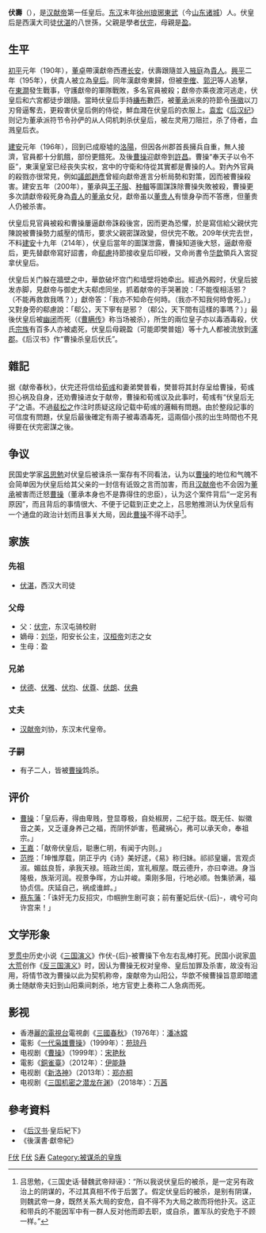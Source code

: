 {{東亞女性歷史人物
|名稱 = 伏壽
|身份 = [[东汉|东汉]][[皇后|皇后]]
|朝代 = 東漢
|前任 = [[灵思皇后|何皇后]]
|繼任 = [[獻穆皇后|曹皇后]]
|姓= 伏
|名= 壽
|姓名= 伏壽
|出生年= 不詳
|出生地= [[徐州刺史部|徐州]][[琅邪郡|琅邪郡]]東武縣
|婚年= [[初平_(年号)|初平]]元年（190年）
|逝世年= [[建安_(东汉)|建安]]十九年（214年）
|逝世地= [[豫州|豫州]][[潁川郡|潁川郡]][[许昌市|許昌縣]]
|父親= [[伏完|伏完]]
|嫡母= [[刘华_(阳安公主)|刘华]]
|母親= [[盈|盈]]
|丈夫= [[汉献帝|汉献帝]]
|夫之父= [[汉灵帝|汉灵帝]]
|夫之母= [[靈懷皇后|靈懷皇后]]王氏
|夫之嫡母= [[灵思皇后|灵思皇后]]何氏
|夫之繼室= [[獻穆皇后|獻穆皇后]]曹氏
|夫之側室= [[曹憲_(東漢)|曹憲]]<br />[[曹華|曹華]]<br />[[董貴人|董貴人]]<br />[[宋都|宋都]]
|兄弟= [[伏典|伏典]](兄)<br /> [[伏德|伏德]](兄)
|子= 二子，名不詳
}}

'''伏壽'''（{{bd|2世纪||214年|catIdx=Fu,伏}}），是[[汉献帝|汉献帝]]第一任皇后。[[东汉|东汉]]末年[[徐州刺史部|徐州]][[琅邪郡|琅琊]][[诸城市|東武]]（今[[山东省|山东]][[诸城市|诸城]]）人。伏皇后是西漢大司徒[[伏湛|伏湛]]的八世孫，父親是學者[[伏完|伏完]]，母親是[[盈|盈]]。

== 生平 ==
[[初平_(年号)|初平]]元年（190年），[[董卓|董卓]]帶漢獻帝西遷[[长安|长安]]，伏壽跟隨並入[[掖庭|掖庭]]為[[貴人|貴人]]。[[兴平_(东汉)|興平]]二年（195年），伏貴人被立為[[皇后|皇后]]。同年漢獻帝東歸，但被[[李傕|李傕]]、[[郭汜|郭汜]]等人追擊，在[[東澗|東澗]]發生戰事，守護獻帝的軍隊戰敗，多名官員被殺；獻帝亦乘夜渡河逃走，伏皇后和六宮都徒步跟隨。當時伏皇后手持[[縑布|縑布]]數匹，被[[董承|董承]]派來的符節令[[孫徽|孫徽]]以刀刃脅逼奪去，更殺害伏皇后側的侍從，鮮血濺在伏皇后的衣服上。[[袁宏|袁宏]]《[[后汉纪|后汉纪]]》则记为董承派符节令孙俨的从人伺机刺杀伏皇后，被左灵用刀阻拦，杀了侍者，血溅皇后衣。

[[建安_(东汉)|建安]]元年（196年），回到已成廢墟的[[洛阳市|洛陽]]，但因各州郡首長擁兵自重，無人接濟，官員都十分飢餓，部份更餓死。及後[[曹操|曹操]]迎獻帝到[[许昌市|許昌]]。曹操“奉天子以令不臣”，東漢皇室已经丧失实权，宮中的守衛和侍從其實都是曹操的人。對內外官員的殺戮亦很常見，例如[[議郎|議郎]][[趙彥_(東漢)|趙彥]]曾經向獻帝進言分析局勢和對策，因而被曹操殺害。建安五年（200年），董承與[[王子服|王子服]]、[[种輯|种輯]]等圖謀誅除曹操失敗被殺，曹操更多次請獻帝殺死身為[[贵人|貴人]]的[[董承|董承]]女兒，獻帝虽以[[董貴人|董贵人]]有懷身孕而不答應，但董贵人仍被杀害。

伏皇后見官員被殺和曹操屢逼獻帝誅殺後宮，因而更為恐懼，於是寫信給父親伏完陳說被曹操勢力威壓的情形，要求父親密謀政變，但伏完不敢。209年伏完去世，不料[[建安_(东汉)|建安]]十九年（214年），伏皇后當年的圖謀泄露，曹操知道後大怒，逼獻帝廢后，更先替獻帝寫好詔書，命[[郗慮|郗慮]]持節接收皇后印綬，又命尚書令[[华歆|华歆]]領兵入宮捉拿伏皇后。

伏皇后关门躲在牆壁之中，華歆破坏宫门和墙壁将她牵出。經過外殿时，伏皇后披发赤脚，見獻帝与御史大夫郗虑同坐，抓着献帝的手哭著說：「不能復相活邪？（不能再救救我嗎？）」獻帝答：「我亦不知命在何時。（我亦不知我何時會死。）」又對身旁的郗慮說：「郗公，天下寧有是邪？（郗公，天下間有這樣的事嗎？）」最後伏皇后被[[幽闭|幽闭]]而死（《[[曹瞒传|曹瞒传]]》称当场被杀），所生的兩位皇子亦以毒酒毒殺，伏氏[[宗族|宗族]]有百多人亦被處死，伏皇后母親盈（可能即樊普姐）等十九人都被流放到[[涿郡|涿郡]]。《后汉书》作“曹操杀皇后伏氏”。

== 雜記 ==
据《献帝春秋》，伏完还将信给[[荀彧|荀彧]]和妻弟樊普看，樊普将其封存呈给曹操，荀彧担心祸及自身，还劝曹操进女于献帝，曹操和荀彧议及此事时，荀彧有“伏皇后无子”之语。不過[[裴松之|裴松之]]作注时质疑这段记载中荀彧的邏輯有問題。由於整段記事的可信度有問題，伏皇后最後確定有兩子被毒酒毒死，這兩個小孩的出生時間也不見得要在伏完密謀之後。

== 争议 ==
民国史学家[[呂思勉|呂思勉]]对伏皇后被诛杀一案存有不同看法，认为以[[曹操|曹操]]的地位和气魄不会简单因为伏皇后给其父亲的一封信有诋毁之言而加害，而且[[汉献帝|汉献帝]]也不会因为[[董承|董承]]被害而迁怒[[曹操|曹操]]（董承本身也不是靠得住的忠臣），认为这个案件背后“一定另有原因”，而且背后的事情很大、不便于记载到正史之上，吕思勉推测认为伏皇后有一个通盘的政治计划而且事关大局，因此[[曹操|曹操]]不得不动手<ref>吕思勉，《三国史话·替魏武帝辩诬》：“所以我说伏皇后的被杀，是一定另有政治上的阴谋的，不过其真相不传于后罢了。假定伏皇后的被杀，是别有阴谋，则魏武帝一身，既然关系大局的安危，自不得不为大局之故而将他扑灭。这正和带兵的不能因军中有一群人反对他而即去职，或自杀，置军队的安危于不顾一样。”</ref>。

== 家族 ==
=== 先祖 ===
*[[伏湛|伏湛]]，西汉大司徒

=== 父母 ===
*父：[[伏完|伏完]]，东汉屯骑校尉
*嫡母：[[刘华_(阳安公主)|刘华]]，阳安长公主，[[汉桓帝|汉桓帝]]刘志之女
*生母：盈

=== 兄弟 ===
*[[伏德|伏德]]、[[伏雅|伏雅]]、[[伏均|伏均]]、[[伏尊|伏尊]]、[[伏朗|伏朗]]、[[伏典|伏典]]

=== 丈夫 ===
*[[汉献帝|汉献帝]]刘协，东汉末代皇帝。

=== 子嗣 ===
*有子二人，皆被[[曹操|曹操]]鸩杀。

== 评价 ==
*[[曹操|曹操]]：「皇后寿，得由卑贱，登显尊极，自处椒房，二纪于兹。既无任、姒徽音之美，又乏谨身养己之福，而阴怀妒害，苞藏祸心，弗可以承天命，奉祖宗。」
*[[王嘉_(东晋)|王嘉]]：「献帝伏皇后，聪惠仁明，有闻于内则。」
*[[范晔_(刘宋)|范晔]]：「坤惟厚载，阴正乎内《诗》美好逑，《易》称归妹。祁祁皇孋，言观贞淑。媚兹良哲，承我天禄。班政兰闺，宣礼椒屋。既云德升，亦曰幸进。身当隆极，族渐河润。视景争晖，方山并峻。乘刚多阻，行地必顺。咎集骄满，福协贞信。庆延自己，祸成谁衅。」
*[[蔡东藩|蔡东藩]]：「诛奸无力反招灾，巾帼拚生剧可哀；前有董妃后伏-{后}-，魂兮可向许宫来！」

== 文学形象 ==
[[罗贯中|罗贯中]]历史小说《[[三国演义|三国演义]]》作伏-{后}-被曹操下令左右乱棒打死。民国小说家[[周大荒|周大荒]]创作《[[反三国演义|反三国演义]]》时，因认为曹操无权对皇帝、皇后加罪及杀害，故没有沿用，将情节改为曹操以此为契机称帝，废献帝为山阳公，华歆不候曹操旨意即暗遣勇士随献帝夫妇到山阳乘间刺杀，地方官吏上奏称二人急病而死。

== 影视 ==
*香港[[麗的電視|麗的電視台]]電視劇《[[三國春秋|三國春秋]]》（1976年）：[[潘冰嫦|潘冰嫦]]
*電影《[[一代枭雄曹操|一代枭雄曹操]]》（1999年）：[[苑琼丹|苑琼丹]]
*电视剧《[[曹操_(1999年电视剧)|曹操]]》（1999年）：[[宋艳秋|宋艳秋]]
*電影《[[铜雀台_(电影)|銅雀臺]]》（2012年）：[[伊能静|伊能静]]
*电视剧《[[新洛神|新洛神]]》（2013年）：[[郑亦桐|郑亦桐]]
*电视剧《[[三国机密之潜龙在渊|三国机密之潜龙在渊]]》（2018年）：[[万茜|万茜]]

== 參考資料 ==
{{reflist}}
*《[[后汉书|后汉书]]·皇后紀下》
*《後漢書·獻帝紀》

{{start box}}
{{s-before|灵帝继皇后[[灵思皇后|何氏]]}}
{{s-title|[[:category:汉朝皇后|汉朝皇后]]|195年—214年}}
{{s-after|献帝继皇后[[獻穆皇后|曹節]]}}
{{end box}}

{{汉朝皇后}}

[[Category:東漢廢后|F伏]]

[[Category:诸城人|F伏]]
[[Category:伏姓|S寿]]
[[Category:被谋杀的皇族|Category:被谋杀的皇族]]